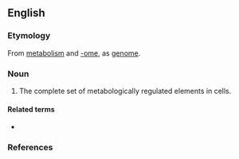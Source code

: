 ==English==
{{wikipedia}}

===Etymology===
From [[metabolism]] and [[-ome]], as [[genome]].

===Noun===
{{en-noun}}
# {{lb|en|biochemistry|genetics}} The complete set of metabologically regulated elements in cells.

====Related terms====
* {{l|en|metabolome}}

===References===